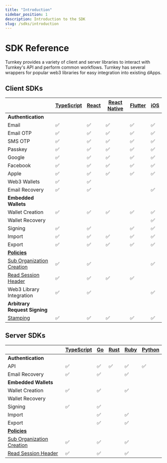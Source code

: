 ```yaml
---
title: "Introduction"
sidebar_position: 1
description: Introduction to the SDK
slug: /sdks/introduction
---
```


# SDK Reference

Turnkey provides a variety of client and server libraries to interact with Turnkey's API and perform common workflows. Turnkey has several wrappers for popular web3 libraries for easy integration into existing dApps.

## Client SDKs

|                                                                                      | [TypeScript](https://www.npmjs.com/package/@turnkey/sdk-browser?activeTab=readme) | [React](https://www.npmjs.com/package/@turnkey/sdk-react?activeTab=readme) | [React Native](https://www.npmjs.com/package/@turnkey/react-native-passkey-stamper?activeTab=readme) | [Flutter](https://pub.dev/publishers/turnkey.com/packages) | [iOS](https://github.com/tkhq/swift-sdk?tab=readme-ov-file#swift-sdk) |
| ------------------------------------------------------------------------------------ | --------------------------------------------------------------------------------- | -------------------------------------------------------------------------- | ---------------------------------------------------------------------------------------------------- | ---------------------------------------------------------- | --------------------------------------------------------------------- |
| **Authentication**                                                                   |                                                                                   |                                                                            |                                                                                                      |                                                            |                                                                       |
| Email                                                                                | :white_check_mark:                                                                | :white_check_mark:                                                         | :white_check_mark:                                                                                   | :white_check_mark:                                         | :white_check_mark:                                                    |
| Email OTP                                                                            | :white_check_mark:                                                                | :white_check_mark:                                                         | :white_check_mark:                                                                                   | :white_check_mark:                                         | :white_check_mark:                                                    |
| SMS OTP                                                                              | :white_check_mark:                                                                | :white_check_mark:                                                         | :white_check_mark:                                                                                   | :white_check_mark:                                         | :white_check_mark:                                                    |
| Passkey                                                                              | :white_check_mark:                                                                | :white_check_mark:                                                         | :white_check_mark:                                                                                   | :white_check_mark:                                         | :white_check_mark:                                                    |
| Google                                                                               | :white_check_mark:                                                                | :white_check_mark:                                                         | :white_check_mark:                                                                                   | :white_check_mark:                                         | :white_check_mark:                                                    |
| Facebook                                                                             | :white_check_mark:                                                                | :white_check_mark:                                                         | :white_check_mark:                                                                                   | :white_check_mark:                                         | :white_check_mark:                                                    |
| Apple                                                                                | :white_check_mark:                                                                | :white_check_mark:                                                         | :white_check_mark:                                                                                   | :white_check_mark:                                         | :white_check_mark:                                                    |
| Web3 Wallets                                                                         | :white_check_mark:                                                                | :white_check_mark:                                                         |                                                                                                      |                                                            |                                                                       |
| Email Recovery                                                                       | :white_check_mark:                                                                | :white_check_mark:                                                         |                                                                                                      |                                                            | :white_check_mark:                                                    |
| **Embedded Wallets**                                                                 |                                                                                   |                                                                            |                                                                                                      |                                                            |                                                                       |
| Wallet Creation                                                                      | :white_check_mark:                                                                | :white_check_mark:                                                         | :white_check_mark:                                                                                   | :white_check_mark:                                         | :white_check_mark:                                                    |
| Wallet Recovery                                                                      |                                                                                   |                                                                            |                                                                                                      |                                                            | :white_check_mark:                                                    |
| Signing                                                                              | :white_check_mark:                                                                | :white_check_mark:                                                         |                                                                                                      | :white_check_mark:                                         | :white_check_mark:                                                    |
| Import                                                                               | :white_check_mark:                                                                | :white_check_mark:                                                         | :white_check_mark:                                                                                   | :white_check_mark:                                         | :white_check_mark:                                                    |
| Export                                                                               | :white_check_mark:                                                                | :white_check_mark:                                                         | :white_check_mark:                                                                                   | :white_check_mark:                                         | :white_check_mark:                                                    |
| [**Policies**](https://docs.turnkey.com/concepts/policies/overview)                  |                                                                                   |                                                                            |                                                                                                      |                                                            |                                                                       |
| [Sub Organization Creation](https://docs.turnkey.com/concepts/sub-organizations)     | :white_check_mark:                                                                | :white_check_mark:                                                         |                                                                                                      |                                                            | :white_check_mark:                                                    |
| [Read Session Header](https://docs.turnkey.com/features/sessions#read-only-sessions) | :white_check_mark:                                                                | :white_check_mark:                                                         | :white_check_mark:                                                                                   | :white_check_mark:                                         |                                                                       |
| Web3 Library Integration                                                             | :white_check_mark:                                                                | :white_check_mark:                                                         |                                                                                                      |                                                            | :white_check_mark:                                                    |
| **Arbitrary Request Signing**                                                        |                                                                                   |                                                                            |                                                                                                      |                                                            |                                                                       |
| [Stamping](https://docs.turnkey.com/api-overview/stamps)                             | :white_check_mark:                                                                | :white_check_mark:                                                         | :white_check_mark:                                                                                   | :white_check_mark:                                         | :white_check_mark:                                                    |

## Server SDKs

|                                                                                      | [TypeScript](https://www.npmjs.com/package/@turnkey/sdk-server?activeTab=readme) | [Go](https://github.com/tkhq/go-sdk?tab=readme-ov-file#turnkey-go-sdk) | [Rust](https://github.com/tkhq/rust-sdk?tab=readme-ov-file#turnkey-rust-sdk) | [Ruby](https://github.com/tkhq/ruby-sdk?tab=readme-ov-file#turnkey-ruby-sdk) | [Python](https://github.com/tkhq/python-sdk?tab=readme-ov-file#python-sdk) |
| ------------------------------------------------------------------------------------ | -------------------------------------------------------------------------------- | ---------------------------------------------------------------------- | ---------------------------------------------------------------------------- | ---------------------------------------------------------------------------- | -------------------------------------------------------------------------- |
| **Authentication**                                                                   |                                                                                  |                                                                        |                                                                              |                                                                              |                                                                            |
| API                                                                                  | :white_check_mark:                                                               | :white_check_mark:                                                     | :white_check_mark:                                                           | :white_check_mark:                                                           | :white_check_mark:                                                         |
| Email Recovery                                                                       | :white_check_mark:                                                               | :white_check_mark:                                                     |                                                                              | :white_check_mark:                                                           |                                                                            |
| **Embedded Wallets**                                                                 |                                                                                  |                                                                        |                                                                              |                                                                              |                                                                            |
| Wallet Creation                                                                      | :white_check_mark:                                                               | :white_check_mark:                                                     |                                                                              | :white_check_mark:                                                           |                                                                            |
| Wallet Recovery                                                                      |                                                                                  |                                                                        |                                                                              |                                                                              |                                                                            |
| Signing                                                                              | :white_check_mark:                                                               | :white_check_mark:                                                     |                                                                              |                                                                              |                                                                            |
| Import                                                                               |                                                                                  | :white_check_mark:                                                     |                                                                              | :white_check_mark:                                                           |                                                                            |
| Export                                                                               |                                                                                  | :white_check_mark:                                                     |                                                                              | :white_check_mark:                                                           |                                                                            |
| [**Policies**](https://docs.turnkey.com/concepts/policies/overview)                  |                                                                                  |                                                                        |                                                                              |                                                                              |                                                                            |
| [Sub Organization Creation](https://docs.turnkey.com/concepts/sub-organizations)     | :white_check_mark:                                                               | :white_check_mark:                                                     |                                                                              | :white_check_mark:                                                           |                                                                            |
| [Read Session Header](https://docs.turnkey.com/features/sessions#read-only-sessions) | :white_check_mark:                                                               | :white_check_mark:                                                     |                                                                              | :white_check_mark:                                                           |                                                                            |
